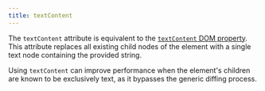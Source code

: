 ```yaml
---
title: textContent
---
```


The `textContent` attribute is equivalent to the [`textContent` DOM property](https://developer.mozilla.org/en-US/docs/Web/API/Node/textContent). This attribute replaces all existing child nodes of the element with a single text node containing the provided string.

Using `textContent` can improve performance when the element's children are known to be exclusively text, as it bypasses the generic diffing process.
